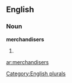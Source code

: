 
==English==

===Noun===
'''merchandisers'''

# {{plural of|[[merchandiser]]}}

[[Category:English plurals]]

[[ar:merchandisers]]
